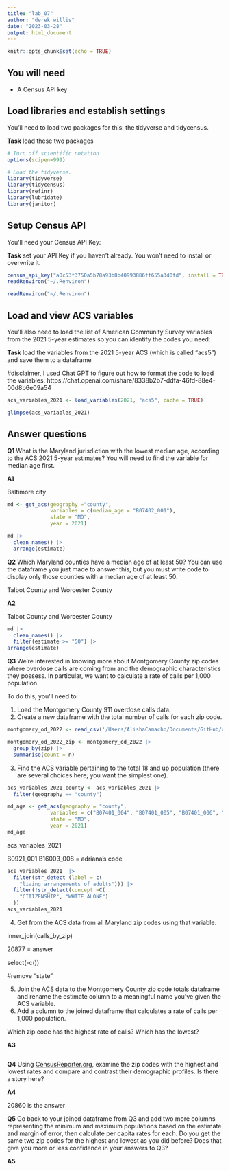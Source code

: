 ```yaml
---
title: "lab_07"
author: "derek willis"
date: "2023-03-28"
output: html_document
---
```


```r
knitr::opts_chunk$set(echo = TRUE)
```

## You will need

-   A Census API key

## Load libraries and establish settings

You'll need to load two packages for this: the tidyverse and tidycensus.

**Task** load these two packages

```r
# Turn off scientific notation
options(scipen=999)

# Load the tidyverse.
library(tidyverse)
library(tidycensus)
library(refinr)
library(lubridate)
library(janitor)

```

## Setup Census API

You'll need your Census API Key:

**Task** set your API Key if you haven't already. You won't need to install or overwrite it.

```r

census_api_key("a0c53f3750a5b78a93b8b40993886ff655a3d0fd", install = TRUE, overwrite =TRUE)
readRenviron("~/.Renviron")
```
```r
readRenviron("~/.Renviron")
```


## Load and view ACS variables

You'll also need to load the list of American Community Survey variables from the 2021 5-year estimates so you can identify the codes you need:

**Task** load the variables from the 2021 5-year ACS (which is called "acs5") and save them to a dataframe

#disclaimer, I used Chat GPT to figure out how to format the code to load the variables: https://chat.openai.com/share/8338b2b7-ddfa-46fd-88e4-00d8b6e09a54


```r

acs_variables_2021 <- load_variables(2021, "acs5", cache = TRUE)

glimpse(acs_variables_2021)

```

## Answer questions

**Q1** What is the Maryland jurisdiction with the lowest median age, according to the ACS 2021 5-year estimates? You will need to find the variable for median age first. 


**A1** 

Baltimore city

```r

md <- get_acs(geography ="county",
              variables = c(median_age = "B07402_001"),
              state = "MD",
              year = 2021)

```

```r
md |> 
  clean_names() |>
  arrange(estimate)

```


**Q2** Which Maryland counties have a median age of at least 50? You can use the dataframe you just made to answer this, but you must write code to display only those counties with a median age of at least 50. 

Talbot County and Worcester County

**A2** 

Talbot County and Worcester County


```r

md |> 
  clean_names() |>
  filter(estimate >= "50") |> 
arrange(estimate)

```

**Q3** We're interested in knowing more about Montgomery County zip codes where overdose calls are coming from and the demographic characteristics they possess. In particular, we want to calculate a rate of calls per 1,000 population. 

To do this, you'll need to:

1. Load the Montgomery County 911 overdose calls data.
2. Create a new dataframe with the total number of calls for each zip code.

```r

montgomery_od_2022 <- read_csv('/Users/AlishaCamacho/Documents/GitHub/camacho-alisha-jour-772/lab_07/data/montgomery_2022_overdoses.csv')

montgomery_od_2022_zip <- montgomery_od_2022 |> 
  group_by(zip) |> 
  summarise(count = n)

```
3. Find the ACS variable pertaining to the total 18 and up population (there are several choices here; you want the simplest one).

```r
acs_variables_2021_county <- acs_variables_2021 |> 
  filter(geography == "county") 

md_age <- get_acs(geography = "county",
              variables = c("B07401_004", "B07401_005", "B07401_006", "B07401_007", "B07401_008", "B07401_009", "B07401_010", "B07401_011", "B07401_012", "B07401_013", "B07401_014", "B07401_015", "B07401_016"),
              state = "MD",
              year = 2021)
md_age


```

acs_variables_2021

B0921_001
B16003_008 = adriana's code

```r

acs_variables_2021  |> 
  filter(str_detect (label = c(
    "living arrangements of adults"))) |> 
  filter(!str_detect(concept =C(
    "CITIZENSHIP", "WHITE ALONE")
  ))
acs_variables_2021

```


4. Get from the ACS data from all Maryland zip codes using that variable.

inner_join(calls_by_zip)

20877 = answer

select(-c())

#remove "state"


5. Join the ACS data to the Montgomery County zip code totals dataframe and rename the estimate column to a meaningful name you've given the ACS variable.
6. Add a column to the joined dataframe that calculates a rate of calls per 1,000 population.

Which zip code has the highest rate of calls? Which has the lowest?

**A3** 

```r



```

**Q4** Using [CensusReporter.org](https://censusreporter.org/), examine the zip codes with the highest and lowest rates and compare and contrast their demographic profiles. Is there a story here?



**A4** 

20860 is the answer


**Q5** Go back to your joined dataframe from Q3 and add two more columns representing the minimum and maximum populations based on the estimate and margin of error, then calculate per capita rates for each. Do you get the same two zip codes for the highest and lowest as you did before? Does that give you more or less confidence in your answers to Q3?


**A5** 

```r


```

